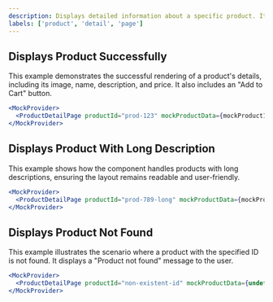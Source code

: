 ```yaml
---
description: Displays detailed information about a specific product. It fetches product data using its ID and shows its image, name, description, price, and an option to add it to the cart.
labels: ['product', 'detail', 'page']
---
```


## Displays Product Successfully

This example demonstrates the successful rendering of a product's details, including its image, name, description, and price. It also includes an "Add to Cart" button.

```jsx
<MockProvider>
  <ProductDetailPage productId="prod-123" mockProductData={mockProduct1} />
</MockProvider>
```
## Displays Product With Long Description
This example shows how the component handles products with long descriptions, ensuring the layout remains readable and user-friendly.
```jsx
<MockProvider>
  <ProductDetailPage productId="prod-789-long" mockProductData={mockProductLongDescription} />
</MockProvider>
```
## Displays Product Not Found
This example illustrates the scenario where a product with the specified ID is not found. It displays a "Product not found" message to the user.
```jsx
<MockProvider>
  <ProductDetailPage productId="non-existent-id" mockProductData={undefined} />
</MockProvider>